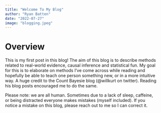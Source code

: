 ```yaml
---
title: "Welcome To My Blog"
author: "Ryan Batten"
date: "2022-07-27"
image: "blogging.jpeg"
---
```


# Overview

This is my first post in this blog! The aim of this blog is to describe methods related to real-world evidence, causal inference and statistical fun. My goal for this is to elaborate on methods I've come across while reading and hopefully be able to teach one person something new, or in a more intuitive way. A huge credit to the Count Bayesie blog (\@willkurt on twitter). Reading his blog posts encouraged me to do the same.

Please note: we are all human. Sometimes due to a lack of sleep, caffeine, or being distracted everyone makes mistakes (myself included). If you notice a mistake on this blog, please reach out to me so I can correct it.

# 
